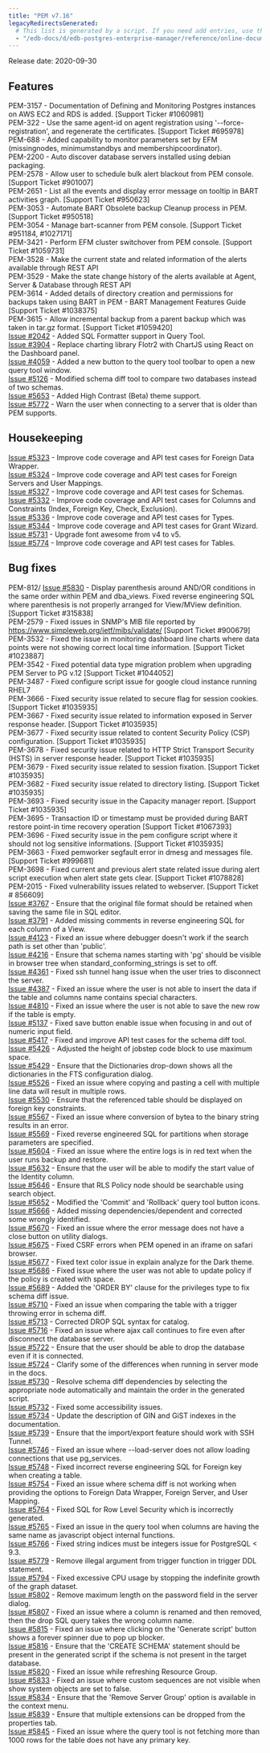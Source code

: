 ```yaml
---
title: "PEM v7.16"
legacyRedirectsGenerated:
  # This list is generated by a script. If you need add entries, use the `legacyRedirects` key.
  - "/edb-docs/d/edb-postgres-enterprise-manager/reference/online-documentation/8.0/pem_release_notes_7_16.html"
---
```


Release date: 2020-09-30

## Features

PEM-3157 - Documentation of Defining and Monitoring Postgres instances on AWS EC2 and RDS is added. \[Support Ticker #1060981]  
PEM-322 - Use the same agent-id on agent registration using '--force-registration', and regenerate the certificates. \[Support Ticket #695978]  
PEM-688 - Added capability to monitor parameters set by EFM (missingnodes, minimumstandbys and membershipcoordinator).  
PEM-2200 - Auto discover database servers installed using debian packaging.  
PEM-2578 - Allow user to schedule bulk alert blackout from PEM console. \[Support Ticket #901007]  
PEM-2651 - List all the events and display error message on tooltip in BART activities graph. \[Support Ticket #950623]  
PEM-3053 - Automate BART Obsolete backup Cleanup process in PEM. \[Support Ticket #950518]  
PEM-3054 - Manage bart-scanner from PEM console. \[Support Ticket #951184, #1027171]  
PEM-3421 - Perform EFM cluster switchover from PEM console. \[Support Ticket #1059731]  
PEM-3528 - Make the current state and related information of the alerts available through REST API  
PEM-3529 - Make the state change history of the alerts available at Agent, Server & Database through REST API  
PEM-3614 - Added details of directory creation and permissions for backups taken using BART in PEM - BART Management Features Guide \[Support Ticket #1038375]  
PEM-3615 - Allow incremental backup from a parent backup which was taken in tar.gz format. \[Support Ticket #1059420]  
[Issue #2042](https://redmine.postgresql.org/issues/2042) - Added SQL Formatter support in Query Tool.  
[Issue #3904](https://redmine.postgresql.org/issues/3904) - Replace charting library Flotr2 with ChartJS using React on the Dashboard panel.  
[Issue #4059](https://redmine.postgresql.org/issues/4059) - Added a new button to the query tool toolbar to open a new query tool window.  
[Issue #5126](https://redmine.postgresql.org/issues/5126) - Modified schema diff tool to compare two databases instead of two schemas.  
[Issue #5653](https://redmine.postgresql.org/issues/5653) - Added High Contrast (Beta) theme support.  
[Issue #5772](https://redmine.postgresql.org/issues/5772) - Warn the user when connecting to a server that is older than PEM supports.

## Housekeeping

[Issue #5323](https://redmine.postgresql.org/issues/5323) - Improve code coverage and API test cases for Foreign Data Wrapper.  
[Issue #5324](https://redmine.postgresql.org/issues/5324) - Improve code coverage and API test cases for Foreign Servers and User Mappings.  
[Issue #5327](https://redmine.postgresql.org/issues/5327) - Improve code coverage and API test cases for Schemas.  
[Issue #5332](https://redmine.postgresql.org/issues/5332) - Improve code coverage and API test cases for Columns and Constraints (Index, Foreign Key, Check, Exclusion).  
[Issue #5336](https://redmine.postgresql.org/issues/5336) - Improve code coverage and API test cases for Types.  
[Issue #5344](https://redmine.postgresql.org/issues/5344) - Improve code coverage and API test cases for Grant Wizard.  
[Issue #5731](https://redmine.postgresql.org/issues/5731) - Upgrade font awesome from v4 to v5.  
[Issue #5774](https://redmine.postgresql.org/issues/5774) - Improve code coverage and API test cases for Tables.

## Bug fixes

PEM-812/ [Issue #5830](https://redmine.postgresql.org/issues/5830) - Display parenthesis around AND/OR conditions in the same order within PEM and dba_views. Fixed reverse engineering SQL where parenthesis is not properly arranged for View/MView definition. \[Support Ticket #315838]  
PEM-2579 - Fixed issues in SNMP's MIB file reported by <https://www.simpleweb.org/ietf/mibs/validate/> \[Support Ticket #900679]  
PEM-3532 - Fixed the issue in monitoring dashboard line charts where data points were not showing correct local time information. \[Support Ticket #1023887]  
PEM-3542 - Fixed potential data type migration problem when upgrading PEM Server to PG v.12 \[Support Ticket #1044052]  
PEM-3487 - Fixed configure script issue for google cloud instance running RHEL7  
PEM-3666 - Fixed security issue related to secure flag for session cookies. \[Support Ticket #1035935]  
PEM-3667 - Fixed security issue related to information exposed in Server response header. \[Support Ticket #1035935]  
PEM-3677 - Fixed security issue related to content Security Policy (CSP) configuration. \[Support Ticket #1035935]  
PEM-3678 - Fixed security issue related to HTTP Strict Transport Security (HSTS) in server response header. \[Support Ticket #1035935]  
PEM-3679 - Fixed security issue related to session fixation. \[Support Ticket #1035935]  
PEM-3682 - Fixed security issue related to directory listing. \[Support Ticket #1035935]  
PEM-3693 - Fixed security issue in the Capacity manager report. \[Support Ticket #1035935]  
PEM-3695 - Transaction ID or timestamp must be provided during BART restore point-in time recovery operation \[Support Ticket #1067393]  
PEM-3696 - Fixed security issue in the pem configure script where it should not log sensitive informations. \[Support Ticket #1035935]  
PEM-3663 - Fixed pemworker segfault error in dmesg and messages file. \[Support Ticket #999681]  
PEM-3698 - Fixed current and previous alert state related issue during alert script execution when alert state gets clear. \[Support Ticket #1078828]  
PEM-2015 - Fixed vulnerability issues related to webserver. \[Support Ticket # 856609]  
[Issue #3767](https://redmine.postgresql.org/issues/3767) - Ensure that the original file format should be retained when saving the same file in SQL editor.  
[Issue #3791](https://redmine.postgresql.org/issues/3791) - Added missing comments in reverse engineering SQL for each column of a View.  
[Issue #4123](https://redmine.postgresql.org/issues/4123) - Fixed an issue where debugger doesn't work if the search path is set other than 'public'.  
[Issue #4216](https://redmine.postgresql.org/issues/4216) - Ensure that schema names starting with 'pg' should be visible in browser tree when standard_conforming_strings is set to off.  
[Issue #4361](https://redmine.postgresql.org/issues/4361) - Fixed ssh tunnel hang issue when the user tries to disconnect the server.  
[Issue #4387](https://redmine.postgresql.org/issues/4387) - Fixed an issue where the user is not able to insert the data if the table and columns name contains special characters.  
[Issue #4810](https://redmine.postgresql.org/issues/4810) - Fixed an issue where the user is not able to save the new row if the table is empty.  
[Issue #5137](https://redmine.postgresql.org/issues/5137) - Fixed save button enable issue when focusing in and out of numeric input field.  
[Issue #5417](https://redmine.postgresql.org/issues/5417) - Fixed and improve API test cases for the schema diff tool.  
[Issue #5426](https://redmine.postgresql.org/issues/5426) - Adjusted the height of jobstep code block to use maximum space.  
[Issue #5429](https://redmine.postgresql.org/issues/5429) - Ensure that the Dictionaries drop-down shows all the dictionaries in the FTS configuration dialog.  
[Issue #5526](https://redmine.postgresql.org/issues/5526) - Fixed an issue where copying and pasting a cell with multiple line data will result in multiple rows.  
[Issue #5530](https://redmine.postgresql.org/issues/5530) - Ensure that the referenced table should be displayed on foreign key constraints.  
[Issue #5567](https://redmine.postgresql.org/issues/5567) - Fixed an issue where conversion of bytea to the binary string results in an error.  
[Issue #5569](https://redmine.postgresql.org/issues/5569) - Fixed reverse engineered SQL for partitions when storage parameters are specified.  
[Issue #5604](https://redmine.postgresql.org/issues/5604) - Fixed an issue where the entire logs is in red text when the user runs backup and restore.  
[Issue #5632](https://redmine.postgresql.org/issues/5632) - Ensure that the user will be able to modify the start value of the Identity column.  
[Issue #5646](https://redmine.postgresql.org/issues/5646) - Ensure that RLS Policy node should be searchable using search object.  
[Issue #5652](https://redmine.postgresql.org/issues/5652) - Modified the 'Commit' and 'Rollback' query tool button icons.  
[Issue #5666](https://redmine.postgresql.org/issues/5666) - Added missing dependencies/dependent and corrected some wrongly identified.  
[Issue #5670](https://redmine.postgresql.org/issues/5670) - Fixed an issue where the error message does not have a close button on utility dialogs.  
[Issue #5675](https://redmine.postgresql.org/issues/5675) - Fixed CSRF errors when PEM opened in an iframe on safari browser.  
[Issue #5677](https://redmine.postgresql.org/issues/5677) - Fixed text color issue in explain analyze for the Dark theme.  
[Issue #5686](https://redmine.postgresql.org/issues/5686) - Fixed issue where the user was not able to update policy if the policy is created with space.  
[Issue #5689](https://redmine.postgresql.org/issues/5689) - Added the 'ORDER BY' clause for the privileges type to fix schema diff issue.  
[Issue #5710](https://redmine.postgresql.org/issues/5710) - Fixed an issue when comparing the table with a trigger throwing error in schema diff.  
[Issue #5713](https://redmine.postgresql.org/issues/5713) - Corrected DROP SQL syntax for catalog.  
[Issue #5716](https://redmine.postgresql.org/issues/5716) - Fixed an issue where ajax call continues to fire even after disconnect the database server.  
[Issue #5722](https://redmine.postgresql.org/issues/5722) - Ensure that the user should be able to drop the database even if it is connected.  
[Issue #5724](https://redmine.postgresql.org/issues/5724) - Clarify some of the differences when running in server mode in the docs.  
[Issue #5730](https://redmine.postgresql.org/issues/5730) - Resolve schema diff dependencies by selecting the appropriate node automatically and maintain the order in the generated script.  
[Issue #5732](https://redmine.postgresql.org/issues/5732) - Fixed some accessibility issues.  
[Issue #5734](https://redmine.postgresql.org/issues/5734) - Update the description of GIN and GiST indexes in the documentation.  
[Issue #5739](https://redmine.postgresql.org/issues/5739) - Ensure that the import/export feature should work with SSH Tunnel.  
[Issue #5746](https://redmine.postgresql.org/issues/5746) - Fixed an issue where --load-server does not allow loading connections that use pg_services.  
[Issue #5748](https://redmine.postgresql.org/issues/5748) - Fixed incorrect reverse engineering SQL for Foreign key when creating a table.  
[Issue #5754](https://redmine.postgresql.org/issues/5754) - Fixed an issue where schema diff is not working when providing the options to Foreign Data Wrapper, Foreign Server, and User Mapping.  
[Issue #5764](https://redmine.postgresql.org/issues/5764) - Fixed SQL for Row Level Security which is incorrectly generated.  
[Issue #5765](https://redmine.postgresql.org/issues/5765) - Fixed an issue in the query tool when columns are having the same name as javascript object internal functions.  
[Issue #5766](https://redmine.postgresql.org/issues/5766) - Fixed string indices must be integers issue for PostgreSQL &lt; 9.3.  
[Issue #5779](https://redmine.postgresql.org/issues/5779) - Remove illegal argument from trigger function in trigger DDL statement.  
[Issue #5794](https://redmine.postgresql.org/issues/5794) - Fixed excessive CPU usage by stopping the indefinite growth of the graph dataset.  
[Issue #5802](https://redmine.postgresql.org/issues/5802) - Remove maximum length on the password field in the server dialog.  
[Issue #5807](https://redmine.postgresql.org/issues/5807) - Fixed an issue where a column is renamed and then removed, then the drop SQL query takes the wrong column name.  
[Issue #5815](https://redmine.postgresql.org/issues/5815) - Fixed an issue where clicking on the 'Generate script' button shows a forever spinner due to pop up blocker.  
[Issue #5816](https://redmine.postgresql.org/issues/5816) - Ensure that the 'CREATE SCHEMA' statement should be present in the generated script if the schema is not present in the target database.  
[Issue #5820](https://redmine.postgresql.org/issues/5820) - Fixed an issue while refreshing Resource Group.  
[Issue #5833](https://redmine.postgresql.org/issues/5833) - Fixed an issue where custom sequences are not visible when show system objects are set to false.  
[Issue #5834](https://redmine.postgresql.org/issues/5834) - Ensure that the 'Remove Server Group' option is available in the context menu.  
[Issue #5839](https://redmine.postgresql.org/issues/5839) - Ensure that multiple extensions can be dropped from the properties tab.  
[Issue #5845](https://redmine.postgresql.org/issues/5845) - Fixed an issue where the query tool is not fetching more than 1000 rows for the table does not have any primary key.
